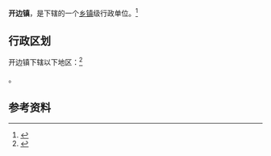 {{中国乡级行政区|62/10/27/105/000}}

'''开边镇'''，是{{PRC admin/fullname|62/10/27/105/000|3}}下辖的一个[[乡镇|乡镇]]级行政单位。<ref>{{PRC admin/ref sgc|{{PRC admin/parent|62/10/27/105/000}}}}</ref>

== 行政区划 ==

开边镇下辖以下地区：<ref>{{PRC admin/ref sgc|62/10/27/105/000}}</ref>

{{PRC admin/children|62/10/27/105/000}}。

== 参考资料 ==

{{reflist}}

{{行政区划小作品}}
{{PRC admin/navcat|62/10/27/105/000}}